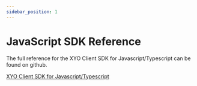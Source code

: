 ```yaml
---
sidebar_position: 1
---
```


# JavaScript SDK Reference

The full reference for the XYO Client SDK for Javascript/Typescript can be found on github.

[XYO Client SDK for Javascript/Typescript](https://xyoraclenetwork.github.io/sdk-xyo-client-js/)

<Readme/>



